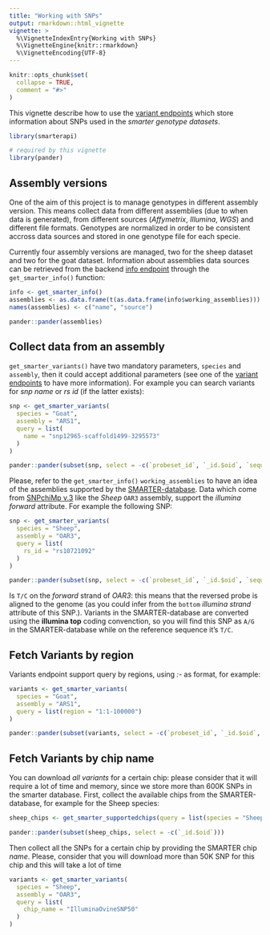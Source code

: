 ```yaml
---
title: "Working with SNPs"
output: rmarkdown::html_vignette
vignette: >
  %\VignetteIndexEntry{Working with SNPs}
  %\VignetteEngine{knitr::rmarkdown}
  %\VignetteEncoding{UTF-8}
---
```


```r
knitr::opts_chunk$set(
  collapse = TRUE,
  comment = "#>"
)
```

This vignette describe how to use the 
[variant endpoints](https://webserver.ibba.cnr.it/smarter-api/docs/#/Variants)
which store information about SNPs used in the *smarter genotype datasets*.

```r
library(smarterapi)
```

```r
# required by this vignette
library(pander)
```

## Assembly versions

One of the aim of this project is to manage genotypes in different assembly 
version. This means collect data from different assemblies (due to when data is
generated), from different sources (*Affymetrix*, *Illumina*, *WGS*) and different 
file formats. Genotypes are normalized in order to be consistent accross data
sources and stored in one genotype file for each specie.

Currently four assembly versions are managed, two for the sheep dataset and two for 
the goat dataset. Information about assemblies data sources can be retrieved from 
the backend [info endpoint](https://webserver.ibba.cnr.it/smarter-api/docs/#/Info)
through the `get_smarter_info()` function:

```r
info <- get_smarter_info()
assemblies <- as.data.frame(t(as.data.frame(info$working_assemblies)))
names(assemblies) <- c("name", "source")
```

```r
pander::pander(assemblies)
```

## Collect data from an assembly

`get_smarter_variants()` have two mandatory parameters, `species` and `assembly`,
then it could accept additional parameters  (see one of the 
[variant endpoints](https://webserver.ibba.cnr.it/smarter-api/docs/#/Variants)
to have more information). For example you can search variants for *snp name* or
*rs id* (if the latter exists):

```r
snp <- get_smarter_variants(
  species = "Goat", 
  assembly = "ARS1",
  query = list(
    name = "snp12965-scaffold1499-3295573"
  )
)
```

```r
pander::pander(subset(snp, select = -c(`probeset_id`, `_id.$oid`, `sequence.manifest`)))
```

Please, refer to the `get_smarter_info()` `working_assemblies` to have an idea
of the assemblies supported by the 
[SMARTER-database](https://github.com/cnr-ibba/SMARTER-database).
Data which come from [SNPchiMp v.3](https://webserver.ibba.cnr.it/SNPchimp/)
like the *Sheep* `OAR3` assembly, support the *illumina forward* attribute. 
For example the following SNP:

```r
snp <- get_smarter_variants(
  species = "Sheep", 
  assembly = "OAR3",
  query = list(
    rs_id = "rs10721092"
  )
)
```

```r
pander::pander(subset(snp, select = -c(`probeset_id`, `_id.$oid`, `sequence.manifest`)))
```

Is `T/C` on the *forward* strand of *OAR3*: this means that the reversed probe is 
aligned to the genome (as you could infer from the `bottom` *illumina strand* attribute
of this SNP.). Variants in the SMARTER-database are converted using the **illumina top**
coding convenction, so you will find this SNP as `A/G` in the SMARTER-database while
on the reference sequence it's `T/C`.

## Fetch Variants by region

Variants endpoint support query by regions, using *<chromosome>:<start>-<end>* as
format, for example:

```r
variants <- get_smarter_variants(
  species = "Goat",
  assembly = "ARS1",
  query = list(region = "1:1-100000")
)
```

```r
pander::pander(subset(variants, select = -c(`probeset_id`, `_id.$oid`, `sequence.manifest`)))
```

## Fetch Variants by chip name

You can download *all variants* for a certain chip: please consider that it will 
require a lot of time and memory, since we store more than 600K SNPs in the smarter
database. First, collect the available chips from the SMARTER-database, for example
for the Sheep species:

```r
sheep_chips <- get_smarter_supportedchips(query = list(species = "Sheep"))
```

```r
pander::pander(subset(sheep_chips, select = -c(`_id.$oid`)))
```

Then collect all the SNPs for a certain chip by providing the SMARTER chip *name*.
Please, consider that you will download more than 50K SNP for this chip and this
will take a lot of time

```r
variants <- get_smarter_variants(
  species = "Sheep",
  assembly = "OAR3",
  query = list(
    chip_name = "IlluminaOvineSNP50"
  )
)
```
